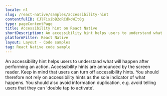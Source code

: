 ```yaml
---
locale: nl
slug: /react-native/samples/accessibility-hint
contentfulID: CJlFisibB2oRCdkoWIt0g
type: pageContentPage
title: Accessibility hint on React Native
shortDescription: An accessibility hint helps users to understand what will happen after performing an action.
platformFilter: React Native
layout: Layout - Code samples
tag: React Native code sample
---
```


An accessibility hint helps users to understand what will happen after performing an action. Accessibility hints are announced by the screen reader. Keep in mind that users can turn off accessibility hints. You should therefore not rely on accessibility hints as the sole indicator of what happens. You should also avoid information duplication, e.g. avoid telling users that they can 'double tap to activate'.

<CodeSample id="accessibility-hint" locale="nl" platform="react native"/>